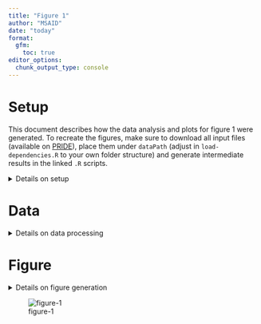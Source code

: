 ```yaml
---
title: "Figure 1"
author: "MSAID"
date: "today"
format:
  gfm:
    toc: true
editor_options: 
  chunk_output_type: console
---
```


# Setup

This document describes how the data analysis and plots for figure 1 were generated. To recreate the figures, make sure to download all input files (available on [PRIDE](https://www.ebi.ac.uk/pride/archive?keyword=PXD053241)), place them under `dataPath` (adjust in `load-dependencies.R` to your own folder structure) and generate intermediate results in the linked `.R` scripts.

<details>
<summary>Details on setup</summary>

```r
suppressMessages(source(here::here("scripts/load-dependencies.R")))
msaid_organism <- c("Human" = msaid_blue, "Yeast" = msaid_orange, "E. coli" = msaid_darkgray)

path <- file.path(here::here(), "figure-1")
figurePath <- file.path(dataPath, "data/figure-1")
```

</details>

# Data

<details>
<summary>Details on data processing</summary>

## Entrapment

[R code to generate input file `figure-1B-entrapment.csv`](figure-1B-entrapment.R)

```r
mean_efdr <- fread(file.path(figurePath, "figure-1B-entrapment.csv"))
software_levels <- as.character(c(1, 3, 6, 8, 10, 12, 15, 20))
mean_efdr[, SOFTWARE := factor(SOFTWARE, software_levels)]

p_entrapment <- ggplot(mean_efdr, aes(x = Q_VALUE, y = ENTRAPMENT_Q_VALUE, color = SOFTWARE)) +
  geom_abline(intercept = 0, slope = 1, color = msaid_darkgray, linetype = "dashed") +
  geom_abline(intercept = 0, slope = 1.5, alpha = 0.25,
              color = msaid_darkgray, linetype = "dashed") +
  geom_abline(intercept = 0, slope = 2/3, alpha = 0.25,
              color = msaid_darkgray, linetype = "dashed") +
  geom_vline(xintercept = 0.01, color = msaid_darkgray, linetype = "dashed") + 
  geom_line(linewidth = 0.25) +
  scale_x_continuous(labels = label_percent()) +
  scale_y_continuous(labels = label_percent()) +
  scale_color_manual("Isolation\nwidth\n[Th]", values = msaid_gradient_2(8)) +
  guides(color = guide_legend(override.aes = list(linewidth = 0.5))) +
  xlab("FDR") + ylab("Entrapment FDR") + theme(legend.position = "left")
```

## DeCon mirror plot

[R code to generate input file `scan-115649-decon-mirror.csv`](figure-1CE-decon-mirror-upset.R)

CAVE: Re-running peptide predictions requires a local instance of INFERYS and the external LFQ benchmark raw file.

```r
data_sub <- fread(file.path(figurePath, "intermediate/scan-115649-decon-mirror.csv"))
rawScans <- 115649L
rawPath <- file.path(dataPath, "_external-raw-files/LFQ_Bench_human/LFQ_Orbitrap_DDA_Human_01.raw")

dt_spectra <-
  plotMirror(dataTable = data_sub,
             rawSample = "CHIMERYS_1",
             rawPath = rawPath,
             rawScans = rawScans,
             outputPath = path,
             loadPredictions = T,
             rawActivation = "HCD",
             ppmShift = -0.70,
             ppmTolerance = 17.47,
             inferysApi = "localhost:8081",
             inferysModel = "inferys_3.0.0_fragmentation",
             quiet = T)

#generate plotting data object for export
fwrite(dt_spectra$spectra, file.path(figurePath, "figure-1C-decon-mirror.csv"))

#mirror plot inset
dt_inset <- dt_spectra$spectra[mz_recal>129 & mz_recal<148]
spec_color <- c(msaid_gray, msaid_red, msaid_col[-6], viridis(1))
ptm_label <- data_sub[order(-score_coefficient_normalized), paste0(ptm, " (", charge, "+)")]
names(spec_color) <- c("measured", "precursor", ptm_label)
dt_inset[!is.na(annotation), annotationMax := ifelse(fraction_end==max(fraction_end), annotation, NA), by=mz]

p_inset <- ggplot(dt_inset, aes(x=mz, xend=mz, color=label, label=annotationMax)) +
  geom_segment(data = dt_inset[is_truncated==F],
               aes(alpha=is_identified, y=fraction_start, yend=fraction_end), show.legend = F) +
  geom_segment(data = dt_inset[is_truncated==T],
               aes(alpha=is_identified, y=fraction_start, yend=fraction_end),
               arrow = arrow(length = unit(0.1, "inches")), show.legend = F) +
  geom_text_repel(aes(y=fraction_end),
                  family = "Montserrat Light", size = 3/.pt, show.legend = F,
                  na.rm = T, nudge_y = 0.01, box.padding = 0.05, max.overlaps = 8,
                  segment.size = 0.2, segment.alpha = 0.5,
                  segment.linetype = "dashed", ylim = c(0, 1)) +
  xlab("m/z") + ylab("Relative abundance") + xlim(c(128.5, 148)) +
  scale_color_manual("", values = spec_color) +
  scale_alpha_manual(guide = "none", values = c("TRUE" = 1, "FALSE" = 0.2)) +
  scale_y_continuous(labels = function(x) label_percent()(abs(x)),
                     limits = dt_inset[, range(fraction_end)]*4/3) +
  theme(legend.position = "none",
        axis.ticks = element_blank(),
        axis.title.x = element_blank(),
        axis.title.y = element_blank(),
        axis.text = element_blank(),
        rect = element_blank())
#p_inset
p_mirror_inset <- dt_spectra$plots$`115649` +
  inset_element(p_inset, left = 0.01, bottom = 0.01, right = 0.225, top = 0.425)
```

TIC contribution for mention in the paper text

CAVE: the package `rawrr` requires installation before first use, please refer to the package manual

```r
dt_scan <- readSpectrum(rawPath, rawScans)
format(dt_scan[[1]]$TIC, scientific = T)
data_sub[order(score_coefficient_normalized), .(round(score_coefficient_normalized*100, 0))]
```

## Density plot

[R code to generate input file `figure-1D-density.csv`](figure-1D-density.R)

```r
dtOrg <- fread(file.path(figurePath, "figure-1D-density.csv"))
dtOrg <- dtOrg[hasMethionine=="no Met"]
organismLabels <- c("E. coli", "Human", "Yeast")
organismRatios <- setNames(log2(c(0.25, 1, 2)), organismLabels)
dtOrg[, organism := factor(organism, organismLabels)]
contrastLevels <- c("CHIMERYS (Minora MS1 Quan)", "Sequest-HT (Minora MS1 Quan)")
contrastLabels <- c("CHIMERYS (Minora MS1 Quan)", "Sequest HT (Minora MS1 Quan)")
dtOrg[, contrastLabel := factor(contrastLabel, contrastLevels, contrastLabels)]
dtMaLines <- data.table(YINTERCEPT = organismRatios, organism = factor(organismLabels))

p_org <- ggplot(dtOrg, aes(x=ratio, color=organism)) +
  geom_density(linewidth=0.25) +
  geom_vline(data=dtMaLines, aes(xintercept=YINTERCEPT, color=organism),
             linetype = "dashed", linewidth = 0.25, show.legend = F) +
  scale_color_manual(NULL, values = msaid_organism) +
  scale_x_continuous(breaks = pretty_breaks()) +
  guides(fill = guide_legend(override.aes = list(color = NA, size = 2))) +
  facet_wrap(vars(contrastLabel), ncol = 1) +
  xlab("Log2 fold change") + ylab("Density") +
  theme(legend.position = "right", plot.background = element_rect(fill = "transparent", colour = NA))
```

## Upset PTM Groups level

[R code to generate input file `figure-1E-upset.csv`](figure-1CE-decon-mirror-upset.R)

```r
#subset data for upset plot
data_upset <- fread(file.path(figurePath, "figure-1E-upset.csv"))
conditionLevels <- c("CHIMERYS", "Comet", "MSAmanda", "MSGFplus", "MSFragger",
                     "MSFragger-DDAplus", "MaxQuant", "Metamorpheus", "SequestHT")
conditionLabels <- c("CHIMERYS", "Comet", "MS Amanda", "MS-GF+", "MSFragger",
                     "MSFragger DDA+", "MaxQuant", "Metamorpheus", "Sequest HT")
data_upset[, condition := factor(condition, conditionLevels, conditionLabels)]
data_upset[, level := factor(level, c("PSM-level FDR", "PCM-level FDR", "PTM group-level FDR"),
                             c("PSM FDR", "Precursor FDR", "Peptide group FDR"))]

groupFillColors <- c("PSM FDR" = msaid_red,
                     "Precursor FDR" = msaid_orange,
                     "Peptide group FDR" = msaid_darkgray)
fill_color <- data_upset[, level[1], by = condition]$V1
names(fill_color) <- data_upset[, level[1], by = condition]$condition

p_upset <- plotUpset(dataTable = data_upset,
                     groupColumn = "condition",
                     observationColumn = "ptm_group_J",
                     observationLabel = "peptide groups",
                     groupFillColumn = "level",
                     groupFillColors = groupFillColors,
                     labelDistance = c(0.05, 0.1),
                     labelSize = c(5L, 3L),
                     plotRelativeWidths = c(0.4, -0.2, 0.6),
                     plotRelativeHeights = c(0.45, -0.2, 0.55),
                     labelType = "total inside",
                     orderUpset = "frequency",
                     maxIntersections = 10L)
# ggsave2(file.path(path, "bar_upset_ptmGroup.pdf"), plot = p_upset,
#         width = 90, height = 50, units = "mm", device = cairo_pdf)

dtGuide <- data_upset[, .N, keyby=level]

p_upset_guide <- ggplot(dtGuide, aes(x=level, y=N, fill=level)) +
  geom_bar(stat = "identity") +
  scale_fill_manual(NULL, values = groupFillColors) +
  theme(legend.position = "top")

p_upset_guide <-
  plot_grid(get_plot_component(p_upset_guide, 'guide-box-top', return_all = TRUE))
```

</details>

# Figure

<details>
<summary>Details on figure generation</summary>

```r
p_workflow <- image_ggplot2(image_read(file.path(path, "workflow-schema-2024-06-01.pdf"),
                                       density = 600))
p_design <- "AAAABB\nCCCCCC\nDDEEEE"

p_DDA <- free(p_workflow) + p_entrapment + p_mirror_inset + p_org + p_upset +
  plot_layout(heights = c(1, 1.5, 1.5), design = p_design, guides = "keep") +
  plot_annotation(tag_levels = list(c("A", "B", "C", "", "D", "E")))

p_DDA <- p_DDA +
  inset_element(p_upset_guide, left = 0.7, bottom = 0.95, right = 0.3, top = 0.95, align_to = "full")

suppressWarnings(ggsave2(file.path(path, "figure-1.pdf"), plot = p_DDA,
                         width = 180, height = 160, units = "mm", device = cairo_pdf))
suppressWarnings(ggsave2(file.path(path, "figure-1.png"), plot = p_DDA,
                         width = 180, height = 160, units = "mm"))
```

</details>

![figure-1](figure-1.png)

